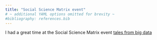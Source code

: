 ```yaml
---
title: "Social Science Matrix event"
# ~ additional YAML options omitted for brevity ~
#bibliography: references.bib
---
```


I had a great time at the Social Science Matrix event
[tales from big data]()